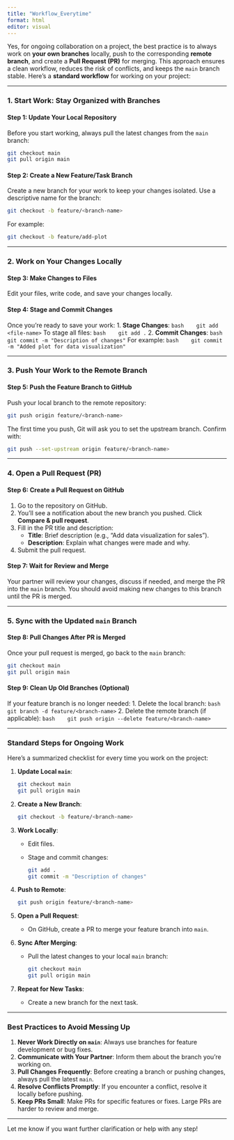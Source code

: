 ```yaml
---
title: "Workflow_Everytime"
format: html
editor: visual
---
```


Yes, for ongoing collaboration on a project, the best practice is to always work on **your own branches** locally, push to the corresponding **remote branch**, and create a **Pull Request (PR)** for merging. This approach ensures a clean workflow, reduces the risk of conflicts, and keeps the `main` branch stable. Here's a **standard workflow** for working on your project:

---

### **1. Start Work: Stay Organized with Branches**

#### Step 1: Update Your Local Repository
Before you start working, always pull the latest changes from the `main` branch:
```bash
git checkout main
git pull origin main
```

#### Step 2: Create a New Feature/Task Branch
Create a new branch for your work to keep your changes isolated. Use a descriptive name for the branch:
```bash
git checkout -b feature/<branch-name>
```
For example:
```bash
git checkout -b feature/add-plot
```

---

### **2. Work on Your Changes Locally**

#### Step 3: Make Changes to Files
Edit your files, write code, and save your changes locally.

#### Step 4: Stage and Commit Changes
Once you're ready to save your work:
1. **Stage Changes**:
   ```bash
   git add <file-name>
   ```
   To stage all files:
   ```bash
   git add .
   ```
2. **Commit Changes**:
   ```bash
   git commit -m "Description of changes"
   ```
   For example:
   ```bash
   git commit -m "Added plot for data visualization"
   ```

---

### **3. Push Your Work to the Remote Branch**

#### Step 5: Push the Feature Branch to GitHub
Push your local branch to the remote repository:
```bash
git push origin feature/<branch-name>
```
The first time you push, Git will ask you to set the upstream branch. Confirm with:
```bash
git push --set-upstream origin feature/<branch-name>
```

---

### **4. Open a Pull Request (PR)**

#### Step 6: Create a Pull Request on GitHub
1. Go to the repository on GitHub.
2. You’ll see a notification about the new branch you pushed. Click **Compare & pull request**.
3. Fill in the PR title and description:
   - **Title**: Brief description (e.g., "Add data visualization for sales").
   - **Description**: Explain what changes were made and why.
4. Submit the pull request.

#### Step 7: Wait for Review and Merge
Your partner will review your changes, discuss if needed, and merge the PR into the `main` branch. You should avoid making new changes to this branch until the PR is merged.

---

### **5. Sync with the Updated `main` Branch**

#### Step 8: Pull Changes After PR is Merged
Once your pull request is merged, go back to the `main` branch:
```bash
git checkout main
git pull origin main
```

#### Step 9: Clean Up Old Branches (Optional)
If your feature branch is no longer needed:
1. Delete the local branch:
   ```bash
   git branch -d feature/<branch-name>
   ```
2. Delete the remote branch (if applicable):
   ```bash
   git push origin --delete feature/<branch-name>
   ```

---

### **Standard Steps for Ongoing Work**
Here’s a summarized checklist for every time you work on the project:

1. **Update Local `main`**:
   ```bash
   git checkout main
   git pull origin main
   ```

2. **Create a New Branch**:
   ```bash
   git checkout -b feature/<branch-name>
   ```

3. **Work Locally**:
   - Edit files.
   - Stage and commit changes:
     ```bash
     git add .
     git commit -m "Description of changes"
     ```

4. **Push to Remote**:
   ```bash
   git push origin feature/<branch-name>
   ```

5. **Open a Pull Request**:
   - On GitHub, create a PR to merge your feature branch into `main`.

6. **Sync After Merging**:
   - Pull the latest changes to your local `main` branch:
     ```bash
     git checkout main
     git pull origin main
     ```

7. **Repeat for New Tasks**:
   - Create a new branch for the next task.

---

### **Best Practices to Avoid Messing Up**

1. **Never Work Directly on `main`**: Always use branches for feature development or bug fixes.
2. **Communicate with Your Partner**: Inform them about the branch you're working on.
3. **Pull Changes Frequently**: Before creating a branch or pushing changes, always pull the latest `main`.
4. **Resolve Conflicts Promptly**: If you encounter a conflict, resolve it locally before pushing.
5. **Keep PRs Small**: Make PRs for specific features or fixes. Large PRs are harder to review and merge.

---

Let me know if you want further clarification or help with any step!